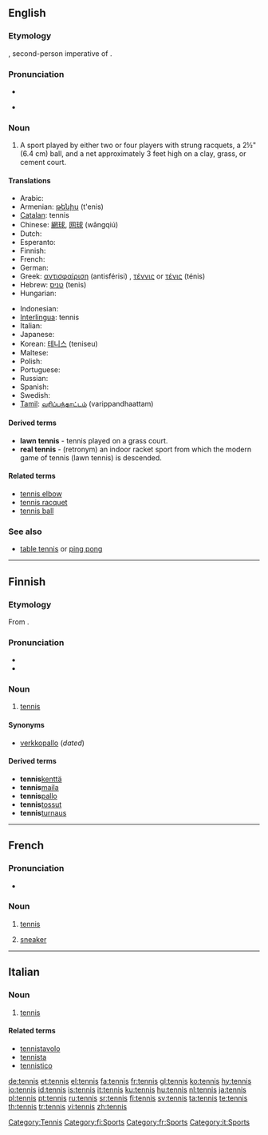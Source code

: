 {{commons}}
{{rank|wist|gik|meditations|18710|tennis|there'll|troopers|Restoration}}
==English==
{{wikipedia}}

===Etymology===
{{etyl|fro}} {{term|tenez|lang=fro}}, second-person imperative of {{term|tenir|lang=fro||hold}}.

===Pronunciation===
* {{IPA|/tɛn.ɪs/}}
* {{a|US}} {{SAMPA|/tE.nIs/}}

===Noun===
{{en-noun|-}}

# {{sport}} A sport played by either two or four players with strung racquets, a 2½" (6.4 cm) ball, and a net approximately 3 feet high on a clay, grass, or cement court.

====Translations====
{{trans-top|sport played by two or four players with strung racquets}}
* Arabic: {{Arab|[[تنس]]}} {{unicode|(tínis, tánis, ténis)}} {{m}}
* Armenian: [[թենիս]] (t'enis)
* [[Catalan]]: tennis {{m}}
* Chinese: [[網球]], [[网球]] (wǎngqiú)
* Dutch: {{t+|nl|tennis}}
* Esperanto: {{t-|eo|teniso|xs=Esperanto}}
* Finnish: {{t+|fi|tennis}}
* French: {{t+|fr|tennis|m}}
* German: {{t+|de|Tennis|n}}
* Greek: [[αντισφαίριση]] (antisférisi) {{f}}, {{qualifier|colloquial}} [[τέννις]] or [[τένις]] (ténis) {{n}}
* Hebrew: [[טניס]] (tenis) {{m}}
* Hungarian: {{t+|hu|tenisz}}
{{trans-mid}}
* Indonesian: {{t+|id|tenis|xs=Indonesian}}
* [[Interlingua]]: tennis
* Italian: {{t+|it|tennis|m}}
* Japanese: {{t+|ja|テニス|tr=tenisu|sc=Jpan}}
* Korean: [[테니스]] (teniseu)
* Maltese: {{t-|mt|tenis|xs=Maltese}}
* Polish: {{t-|pl|tenis ziemny|m}}
* Portuguese: {{t+|pt|tênis|m}}
* Russian: {{t+|ru|теннис|m|tr=ténnis|sc=Cyrl}}
* Spanish: {{t-|es|tenis|m}}
* Swedish: {{t+|sv|tennis}}
* [[Tamil]]: [[வரிப்பந்தாட்டம்]] (varippandhaattam)
{{trans-bottom}}

====Derived terms====
* '''lawn tennis''' - tennis played on a grass court.
* '''real tennis''' - (retronym) an indoor racket sport from which the modern game of tennis (lawn tennis) is descended.

====Related terms====
* [[tennis elbow]]
* [[tennis racquet]]
* [[tennis ball]]

===See also===
* [[table tennis]] or [[ping pong]]

[[Category:Tennis]]

----

==Finnish==

===Etymology===
From {{etyl|en|fi}} {{term|tennis|lang=en}}.

===Pronunciation===
* {{hyphenation|ten|nis}}
* {{IPA|lang=fi|[ˈtenːis]}}

===Noun===
{{fi-noun|tenni|type=elämys}}

# [[#English|tennis]]

====Synonyms====
* [[verkkopallo]] (''dated'')

====Derived terms====
* '''tennis'''[[kenttä]]
* '''tennis'''[[maila]]
* '''tennis'''[[pallo]]
* '''tennis'''[[tossut]]
* '''tennis'''[[turnaus]]

[[Category:fi:Sports]]

----

==French==

===Pronunciation===
* {{audio|Fr-tennis.ogg|audio}}

===Noun===
{{fr-noun|m|-}}

# {{usually uncountable|lang=fr}} [[#English|tennis]]
# {{Europe|dated}} [[sneaker]]

[[Category:fr:Sports]]

----

==Italian==

===Noun===
{{infl|it|noun|gender=m}} {{inv}}

# [[#English|tennis]]

====Related terms====
* [[tennistavolo]]
* [[tennista]]
* [[tennistico]]

[[Category:it:Sports]]

[[de:tennis]]
[[et:tennis]]
[[el:tennis]]
[[fa:tennis]]
[[fr:tennis]]
[[gl:tennis]]
[[ko:tennis]]
[[hy:tennis]]
[[io:tennis]]
[[id:tennis]]
[[is:tennis]]
[[it:tennis]]
[[ku:tennis]]
[[hu:tennis]]
[[nl:tennis]]
[[ja:tennis]]
[[pl:tennis]]
[[pt:tennis]]
[[ru:tennis]]
[[sr:tennis]]
[[fi:tennis]]
[[sv:tennis]]
[[ta:tennis]]
[[te:tennis]]
[[th:tennis]]
[[tr:tennis]]
[[vi:tennis]]
[[zh:tennis]]